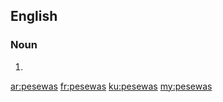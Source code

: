 ==English==

===Noun===
{{head|en|noun plural form}}

# {{plural of|pesewa|lang=en}}

[[ar:pesewas]]
[[fr:pesewas]]
[[ku:pesewas]]
[[my:pesewas]]
